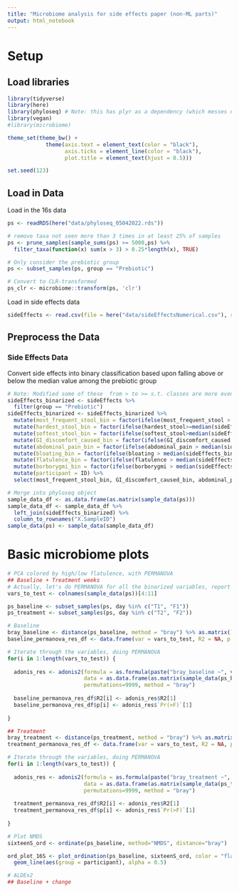 ```yaml
---
title: "Microbiome analysis for side effects paper (non-ML parts)"
output: html_notebook
---
```


# Setup

## Load libraries
```r
library(tidyverse)
library(here)
library(phyloseq) # Note: this has plyr as a dependency (which messes up dplyr)
library(vegan)
#library(microbiome)

theme_set(theme_bw() +
            theme(axis.text = element_text(color = "black"),
                  axis.ticks = element_line(color = "black"),
                  plot.title = element_text(hjust = 0.5)))

set.seed(123)

```

## Load in Data
Load in the 16s data 
```r
ps <- readRDS(here("data/phyloseq_05042022.rds"))

# remove taxa not seen more than 3 times in at least 25% of samples
ps <- prune_samples(sample_sums(ps) >= 5000,ps) %>%
  filter_taxa(function(x) sum(x > 3) > 0.25*length(x), TRUE)

# Only consider the prebiotic group
ps <- subset_samples(ps, group == "Prebiotic")

# Convert to CLR-transformed
ps_clr <- microbiome::transform(ps, 'clr')

```

Load in side effects data
```r
sideEffects <- read.csv(file = here("data/sideEffectsNumerical.csv"), row.names = 1)

```


## Preprocess the Data
### Side Effects Data
Convert side effects into binary classification based upon falling above or below the median value among the prebiotic group
```r
# Note: Modified some of these  from > to >= s.t. classes are more evenly distributed 
sideEffects_binarized <- sideEffects %>% 
  filter(group == "Prebiotic") 
sideEffects_binarized <- sideEffects_binarized %>%
  mutate(most_frequent_stool_bin = factor(ifelse(most_frequent_stool > median(sideEffects_binarized$most_frequent_stool),'upper', 'lower'))) %>%
  mutate(hardest_stool_bin = factor(ifelse(hardest_stool>=median(sideEffects_binarized$hardest_stool), 'upper', 'lower'))) %>% 
  mutate(softest_stool_bin = factor(ifelse(softest_stool>median(sideEffects_binarized$softest_stool), 'upper', 'lower'))) %>%
  mutate(GI_discomfort_caused_bin = factor(ifelse(GI_discomfort_caused >= median(sideEffects_binarized$GI_discomfort_caused), 'upper', 'lower'))) %>%
  mutate(abdominal_pain_bin = factor(ifelse(abdominal_pain > median(sideEffects_binarized$abdominal_pain), 'upper', 'lower'))) %>%
  mutate(bloating_bin = factor(ifelse(bloating > median(sideEffects_binarized$bloating), 'upper', 'lower'))) %>%
  mutate(flatulence_bin = factor(ifelse(flatulence > median(sideEffects_binarized$flatulence), 'upper', 'lower'))) %>%
  mutate(borborygmi_bin = factor(ifelse(borborygmi > median(sideEffects_binarized$borborygmi), 'upper', 'lower'))) %>%
  mutate(participant = ID) %>%
  select(most_frequent_stool_bin, GI_discomfort_caused_bin, abdominal_pain_bin,hardest_stool_bin, softest_stool_bin, bloating_bin, flatulence_bin, borborygmi_bin, participant)

# Merge into phyloseq object
sample_data_df <- as.data.frame(as.matrix(sample_data(ps)))
sample_data_df <- sample_data_df %>%
  left_join(sideEffects_binarized) %>%
  column_to_rownames("X.SampleID")
sample_data(ps) <- sample_data(sample_data_df)

```

# Basic microbiome plots
```r
# PCA colored by high/low flatulence, with PERMANOVA
## Baseline + Treatment weeks
# Actually, let's do PERMANOVA for all the binarized variables, report results, and show PCA for any significant (or just flatulence if none)
vars_to_test <- colnames(sample_data(ps))[4:11]

ps_baseline <- subset_samples(ps, day %in% c("T1", "F1"))
ps_treatment <- subset_samples(ps, day %in% c("T2", "F2"))

# Baseline
bray_baseline <- distance(ps_baseline, method = "bray") %>% as.matrix()
baseline_permanova_res_df <- data.frame(var = vars_to_test, R2 = NA, p = NA)

# Iterate through the variables, doing PERMANOVA
for(i in 1:length(vars_to_test)) {
  
  adonis_res <- adonis2(formula = as.formula(paste("bray_baseline ~", vars_to_test[i], "+ participant")), 
                        data = as.data.frame(as.matrix(sample_data(ps_baseline))),
                        permutations=9999, method = "bray")
  
  baseline_permanova_res_df$R2[i] <- adonis_res$R2[1]
  baseline_permanova_res_df$p[i] <- adonis_res$`Pr(>F)`[1]
  
}

## Treatment
bray_treatment <- distance(ps_treatment, method = "bray") %>% as.matrix()
treatment_permanova_res_df <- data.frame(var = vars_to_test, R2 = NA, p = NA)

# Iterate through the variables, doing PERMANOVA
for(i in 1:length(vars_to_test)) {
  
  adonis_res <- adonis2(formula = as.formula(paste("bray_treatment ~", vars_to_test[i], "+ participant")), 
                        data = as.data.frame(as.matrix(sample_data(ps_treatment))),
                        permutations=9999, method = "bray")
  
  treatment_permanova_res_df$R2[i] <- adonis_res$R2[1]
  treatment_permanova_res_df$p[i] <- adonis_res$`Pr(>F)`[1]
  
}

# Plot NMDS
sixteenS_ord <- ordinate(ps_baseline, method="NMDS", distance="bray")

ord_plot_16S <- plot_ordination(ps_baseline, sixteenS_ord, color = "flatulence_bin", title="16S Bray NMDS") +
  geom_line(aes(group = participant), alpha = 0.5)

# ALDEx2
## Baseline + change

```






